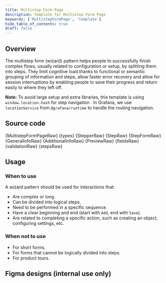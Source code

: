```yaml
---
title: Multistep Form Page
description: Template for Multistep Form Page
keywords: ['MultistepFormPage', 'template']
hide_table_of_contents: true
draft: false
---
```




## Overview

The multistep form (wizard) pattern helps people to successfully finish complex flows, usually related to configuration or setup, by splitting them into steps. They limit cognitive load thanks to functional or semantic grouping of information and steps, allow faster error recovery and allow for session interruptions by enabling people to save their progress and return easily to where they left off.

**Note:** To avoid large setup and extra libraries, this template is using `window.location.hash` for step navigation . In Grafana, we use `locationService` from `@grafana/runtime` to handle the routing navigation.

<Page title="Feature name" subTitle="Further description of the feature and links to docs." height={700}>
  <DataProvider>
    <MultistepFormPage />
  </DataProvider>
</Page>

## Source code

<CodeCollapse label="MultistepFormPage.tsx" isOpen>
  {MultistepFormPageRaw}
</CodeCollapse>
<CodeCollapse label="types.ts">{types}</CodeCollapse>
<CodeCollapse label="Stepper.tsx">{StepperRaw}</CodeCollapse>
<CodeCollapse label="Step.tsx">{StepRaw}</CodeCollapse>
<CodeCollapse label="StepForm.tsx">{StepFormRaw}</CodeCollapse>
<CodeCollapse label="GeneralInfo.tsx">{GeneralInfoRaw}</CodeCollapse>
<CodeCollapse label="AdditionalInfo.tsx">{AdditionalInfoRaw}</CodeCollapse>
<CodeCollapse label="Preview.tsx">{PreviewRaw}</CodeCollapse>
<CodeCollapse label="fields.ts">{fieldsRaw}</CodeCollapse>
<CodeCollapse label="validation.ts">{validationRaw}</CodeCollapse>
<CodeCollapse label="steps.ts">{stepsRaw}</CodeCollapse>

## Usage

### When to use

A wizard pattern should be used for interactions that:

- Are complex or long.
- Can be divided into logical steps.
- Need to be performed in a specific sequence.
- Have a clear beginning and end (start with `Add`, end with `Save`).
- Are related to completing a specific action, such as creating an object, configuring settings, etc.

### When not to use

- For short forms.
- For forms that cannot be logically divided into steps.
- For product tours.

## Figma designs (internal use only)

[//]: # 'Links to the applicable designs in Figma'
